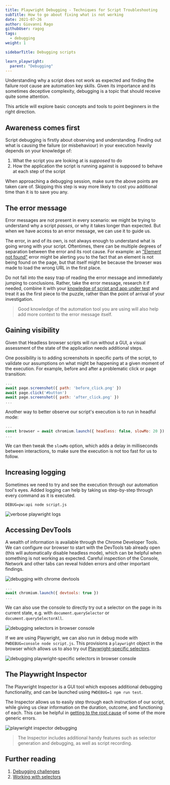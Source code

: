```yaml
---
title: Playwright Debugging - Techniques for Script Troubleshooting
subTitle: How to go about fixing what is not working
date: 2021-07-26
author: Giovanni Rago
githubUser: ragog
tags:
  - debugging
weight: 1

sidebarTitle: Debugging scripts

learn_playwright:
  parent: "Debugging"
---
```



<PlaywrightCheckSuiteTryOut />

Understanding why a script does not work as expected and finding the failure root cause are automation key skills. Given its importance and its sometimes deceptive complexity, debugging is a topic that should receive quite some attention.

This article will explore basic concepts and tools to point beginners in the right direction.



## Awareness comes first

Script debugging is firstly about observing and understanding. Finding out what is causing the failure (or misbehaviour) in your execution heavily depends on your knowledge of:

1. What the script you are looking at is _supposed_ to do
2. How the application the script is running against is supposed to behave at each step of the script

When approaching a debugging session, make sure the above points are taken care of. Skipping this step is way more likely to cost you additional time than it is to save you any.

## The error message

Error messages are not present in every scenario: we might be trying to understand why a script _passes_, or why it takes longer than expected. But when we have access to an error message, we can use it to guide us.

The error, in and of its own, is not always enough to understand what is going wrong with your script. Oftentimes, there can be multiple degrees of separation between the error and its root cause. For example: an ["Element not found"](/learn/playwright/error-element-not-found/) error might be alerting you to the fact that an element is not being found on the page, but that itself might be because the browser was made to load the wrong URL in the first place.

Do not fall into the easy trap of reading the error message and immediately jumping to conclusions. Rather, take the error message, research it if needed, combine it with your [knowledge of script and app under test](#awareness-comes-first) and treat it as the first piece to the puzzle, rather than the point of arrival of your investigation.

> Good knowledge of the automation tool you are using will also help add more context to the error message itself.

## Gaining visibility

Given that Headless browser scripts will run without a GUI, a visual assessment of the state of the application needs additional steps.

One possibility is to adding screenshots in specific parts of the script, to validate our assumptions on what might be happening at a given moment of the execution. For example, before and after a problematic click or page transition:


```js
...
await page.screenshot({ path: 'before_click.png' })
await page.click('#button')
await page.screenshot({ path: 'after_click.png' })
...
```


Another way to better observe our script's execution is to run in headful mode:


```js
...
const browser = await chromium.launch({ headless: false, slowMo: 20 })
...
```


We can then tweak the `slowMo` option, which adds a delay in milliseconds between interactions, to make sure the execution is not too fast for us to follow.

## Increasing logging

Sometimes we need to try and see the execution through our automation tool's eyes. Added logging can help by taking us step-by-step through every command as it is executed.

```shell
DEBUG=pw:api node script.js
```


![verbose playwright logs](/images/samples/images/debugging-logging.png)

## Accessing DevTools

A wealth of information is available through the Chrome Developer Tools. We can configure our browser to start with the DevTools tab already open (this will automatically disable headless mode), which can be helpful when something is not working as expected. Careful inspection of the Console, Network and other tabs can reveal hidden errors and other important findings.

![debugging with chrome devtools](/images/samples/images/debugging-devtools.png)

```js
...
await chromium.launch({ devtools: true })
...
```


We can also use the console to directly try out a selector on the page in its current state, e.g. with `document.querySelector` or `document.querySelectorAll`.

![debugging selectors in browser console](/images/samples/images/debugging-console.png)

If we are using Playwright, we can also run in debug mode with `PWDEBUG=console node script.js`. This provisions a `playwright` object in the browser which allows us to also try out [Playwright-specific selectors](https://playwright.dev/docs/selectors).

![debugging playwright-specific selectors in browser console](/images/samples/images/debugging-selectors.png)

## The Playwright Inspector

The Playwright Inspector is a GUI tool which exposes additional debugging functionality, and can be launched using `PWDEBUG=1 npm run test`.

The Inspector allows us to easily step through each instruction of our script, while giving us clear information on the duration, outcome, and functioning of each. This can be helpful in [getting to the root cause](/learn/playwright/debugging-errors/) of some of the more generic errors.

![playwright inspector debugging](/images/samples/images/debugging-inspector.png)

> The Inspector includes additional handy features such as selector generation and debugging, as well as script recording.

## Further reading

1. [Debugging challenges](/learn/playwright/debugging-errors/)
2. [Working with selectors](/learn/playwright/selectors/)
